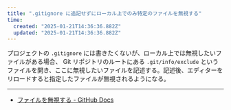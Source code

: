 ```yaml
---
title: ".gitignore に追記せずにローカル上でのみ特定のファイルを無視する"
time:
  created: "2025-01-21T14:36:36.882Z"
  updated: "2025-01-21T14:36:36.882Z"
---
```


プロジェクトの `.gitignore` には書きたくないが、ローカル上では無視したいファイルがある場合、 Git リポジトリのルートにある `.git/info/exclude` というファイルを開き、ここに無視したいファイルを記述する。記述後、エディターをリロードすると指定したファイルが無視されるようになる。

---

- [ファイルを無視する - GitHub Docs](https://docs.github.com/ja/get-started/getting-started-with-git/ignoring-files)

